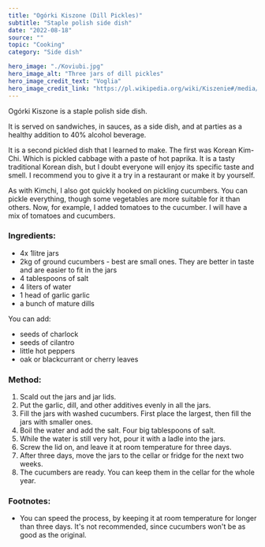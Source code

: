 ---
title: "Ogórki Kiszone (Dill Pickles)"
subtitle: "Staple polish side dish"
date: "2022-08-18"
source: ""
topic: "Cooking"
category: "Side dish" 

hero_image: "./Koviubi.jpg"
hero_image_alt: "Three jars of dill pickles"
hero_image_credit_text: "Voglia"
hero_image_credit_link: "https://pl.wikipedia.org/wiki/Kiszenie#/media/Plik:Koviubi.jpg"
---

Ogórki Kiszone is a staple polish side dish. 

It is served on sandwiches, in sauces, as a side dish, and at parties as a healthy addition to 40% alcohol beverage.

It is a second pickled dish that I learned to make. The first was Korean Kim-Chi. Which is pickled cabbage with a paste of hot paprika. It is a tasty traditional Korean dish, but I doubt everyone will enjoy its specific taste and smell. I recommend you to give it a try in a restaurant or make it by yourself. 

As with Kimchi, I also got quickly hooked on pickling cucumbers. You can pickle everything, though some vegetables are more suitable for it than others. Now, for example, I added tomatoes to the cucumber. I will have a mix of tomatoes and cucumbers.

### Ingredients:

- 4x 1litre jars
- 2kg of ground cucumbers - best are small ones. They are better in taste and are easier to fit in the jars
- 4 tablespoons of salt 
- 4 liters of water 
- 1 head of garlic garlic
- a bunch of mature dills

You can add: 
- seeds of charlock
- seeds of cilantro
- little hot peppers
- oak or blackcurrant or cherry leaves

### Method:
1. Scald out the jars and jar lids.
2. Put the garlic, dill, and other additives evenly in all the jars.
3. Fill the jars with washed cucumbers. First place the largest, then fill the jars with smaller ones.
4. Boil the water and add the salt. Four big tablespoons of salt. 
5. While the water is still very hot, pour it with a ladle into the jars.
6. Screw the lid on, and leave it at room temperature for three days.
7. After three days, move the jars to the cellar or fridge for the next two weeks.
8. The cucumbers are ready. You can keep them in the cellar for the whole year.


### Footnotes:
- You can speed the process, by keeping it at room temperature for longer than three days. It's not recommended, since cucumbers won't be as good as the original.
